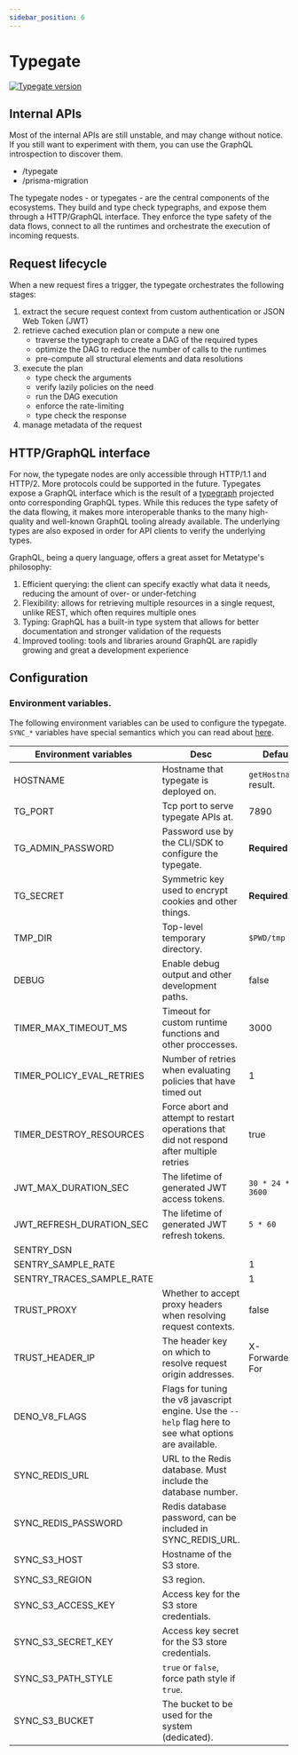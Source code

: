 ```yaml
---
sidebar_position: 6
---
```



# Typegate

[![Typegate version](https://ghcr-badge.deta.dev/metatypedev/typegate/latest_tag?trim=major&label=typegate)](https://github.com/metatypedev/metatype/pkgs/container/typegate)

<InstallTypegate />

## Internal APIs

Most of the internal APIs are still unstable, and may change without notice. If you still want to experiment with them, you can use the GraphQL introspection to discover them.

- /typegate
- /prisma-migration

The typegate nodes - or typegates - are the central components of the ecosystems. They build and type check typegraphs, and expose them through a HTTP/GraphQL interface. They enforce the type safety of the data flows, connect to all the runtimes and orchestrate the execution of incoming requests.

## Request lifecycle

When a new request fires a trigger, the typegate orchestrates the following stages:

1. extract the secure request context from custom authentication or JSON Web Token (JWT)
1. retrieve cached execution plan or compute a new one
   - traverse the typegraph to create a DAG of the required types
   - optimize the DAG to reduce the number of calls to the runtimes
   - pre-compute all structural elements and data resolutions
1. execute the plan
   - type check the arguments
   - verify lazily policies on the need
   - run the DAG execution
   - enforce the rate-limiting
   - type check the response
1. manage metadata of the request

## HTTP/GraphQL interface

For now, the typegate nodes are only accessible through HTTP/1.1 and HTTP/2. More protocols could be supported in the future. Typegates expose a GraphQL interface which is the result of a [typegraph](./typegraph) projected onto corresponding GraphQL types. While this reduces the type safety of the data flowing, it makes more interoperable thanks to the many high-quality and well-known GraphQL tooling already available. The underlying types are also exposed in order for API clients to verify the underlying types.

GraphQL, being a query language, offers a great asset for Metatype's philosophy:

1. Efficient querying: the client can specify exactly what data it needs, reducing the amount of over- or under-fetching
2. Flexibility: allows for retrieving multiple resources in a single request, unlike REST, which often requires multiple ones
3. Typing: GraphQL has a built-in type system that allows for better documentation and stronger validation of the requests
4. Improved tooling: tools and libraries around GraphQL are rapidly growing and great a development experience

## Configuration

### Environment variables.

The following environment variables can be used to configure the typegate. `SYNC_*` variables have special semantics which you can read about [here](/docs/reference/typegate/synchronization).

| Environment variables     | Desc                                                                                                     | Default                 |
| ------------------------- | -------------------------------------------------------------------------------------------------------- | ----------------------- |
| HOSTNAME                  | Hostname that typegate is deployed on.                                                                   | `getHostname()` result. |
| TG_PORT                   | Tcp port to serve typegate APIs at.                                                                      | 7890                    |
| TG_ADMIN_PASSWORD         | Password use by the CLI/SDK to configure the typegate.                                                   | **Required**            |
| TG_SECRET                 | Symmetric key used to encrypt cookies and other things.                                                  | **Required**.           |
| TMP_DIR                   | Top-level temporary directory.                                                                           | `$PWD/tmp`              |
| DEBUG                     | Enable debug output and other development paths.                                                         | false                   |
| TIMER_MAX_TIMEOUT_MS      | Timeout for custom runtime functions and other proccesses.                                               | 3000                    |
| TIMER_POLICY_EVAL_RETRIES | Number of retries when evaluating policies that have timed out                                           | 1                       |
| TIMER_DESTROY_RESOURCES   | Force abort and attempt to restart operations that did not respond after multiple retries                | true                    |
| JWT_MAX_DURATION_SEC      | The lifetime of generated JWT access tokens.                                                             | `30 * 24 * 3600`        |
| JWT_REFRESH_DURATION_SEC  | The lifetime of generated JWT refresh tokens.                                                            | `5 * 60`                |
| SENTRY_DSN                |                                                                                                          |                         |
| SENTRY_SAMPLE_RATE        |                                                                                                          | 1                       |
| SENTRY_TRACES_SAMPLE_RATE |                                                                                                          | 1                       |
| TRUST_PROXY               | Whether to accept proxy headers when resolving request contexts.                                         | false                   |
| TRUST_HEADER_IP           | The header key on which to resolve request origin addresses.                                             | X-Forwarded-For         |
| DENO_V8_FLAGS             | Flags for tuning the v8 javascript engine. Use the `--help` flag here to see what options are available. |                         |
| SYNC_REDIS_URL            | URL to the Redis database. Must include the database number.                                             |                         |
| SYNC_REDIS_PASSWORD       | Redis database password, can be included in SYNC_REDIS_URL.                                              |                         |
| SYNC_S3_HOST              | Hostname of the S3 store.                                                                                |                         |
| SYNC_S3_REGION            | S3 region.                                                                                               |                         |
| SYNC_S3_ACCESS_KEY        | Access key for the S3 store credentials.                                                                 |                         |
| SYNC_S3_SECRET_KEY        | Access key secret for the S3 store credentials.                                                          |                         |
| SYNC_S3_PATH_STYLE        | `true` or `false`, force path style if `true`.                                                           |                         |
| SYNC_S3_BUCKET            | The bucket to be used for the system (dedicated).                                                        |                         |
